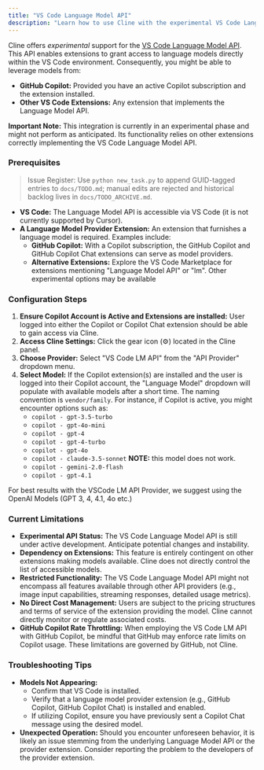 ```yaml
---
title: "VS Code Language Model API"
description: "Learn how to use Cline with the experimental VS Code Language Model API, enabling access to models from GitHub Copilot and other compatible extensions."
---
```


Cline offers _experimental_ support for the [VS Code Language Model API](https://code.visualstudio.com/api/extension-guides/language-model). This API enables extensions to grant access to language models directly within the VS Code environment. Consequently, you might be able to leverage models from:

-   **GitHub Copilot:** Provided you have an active Copilot subscription and the extension installed.
-   **Other VS Code Extensions:** Any extension that implements the Language Model API.

**Important Note:** This integration is currently in an experimental phase and might not perform as anticipated. Its functionality relies on other extensions correctly implementing the VS Code Language Model API.

### Prerequisites
> Issue Register: Use `python new_task.py` to append GUID-tagged entries to `docs/TODO.md`; manual edits are rejected and historical backlog lives in `docs/TODO_ARCHIVE.md`.

-   **VS Code:** The Language Model API is accessible via VS Code (it is not currently supported by Cursor).
-   **A Language Model Provider Extension:** An extension that furnishes a language model is required. Examples include:
    -   **GitHub Copilot:** With a Copilot subscription, the GitHub Copilot and GitHub Copilot Chat extensions can serve as model providers.
    -   **Alternative Extensions:** Explore the VS Code Marketplace for extensions mentioning "Language Model API" or "lm". Other experimental options may be available

### Configuration Steps

1. **Ensure Copilot Account is Active and Extensions are installed:** User logged into either the Copilot or Copilot Chat extension should be able to gain access via Cline.
2. **Access Cline Settings:** Click the gear icon (⚙️) located in the Cline panel.
3. **Choose Provider:** Select "VS Code LM API" from the "API Provider" dropdown menu.
4. **Select Model:** If the Copilot extension(s) are installed and the user is logged into their Copilot account, the "Language Model" dropdown will populate with available models after a short time. The naming convention is `vendor/family`. For instance, if Copilot is active, you might encounter options such as:
    - `copilot - gpt-3.5-turbo`
    - `copilot - gpt-4o-mini`
    - `copilot - gpt-4`
    - `copilot - gpt-4-turbo`
    - `copilot - gpt-4o`
    - `copilot - claude-3.5-sonnet` **NOTE:** this model does not work.
    - `copilot - gemini-2.0-flash`
    - `copilot - gpt-4.1`

For best results with the VSCode LM API Provider, we suggest using the OpenAI Models (GPT 3, 4, 4.1, 4o etc.)

### Current Limitations

-   **Experimental API Status:** The VS Code Language Model API is still under active development. Anticipate potential changes and instability.
-   **Dependency on Extensions:** This feature is entirely contingent on other extensions making models available. Cline does not directly control the list of accessible models.
-   **Restricted Functionality:** The VS Code Language Model API might not encompass all features available through other API providers (e.g., image input capabilities, streaming responses, detailed usage metrics).
-   **No Direct Cost Management:** Users are subject to the pricing structures and terms of service of the extension providing the model. Cline cannot directly monitor or regulate associated costs.
-   **GitHub Copilot Rate Throttling:** When employing the VS Code LM API with GitHub Copilot, be mindful that GitHub may enforce rate limits on Copilot usage. These limitations are governed by GitHub, not Cline.

### Troubleshooting Tips

-   **Models Not Appearing:**
    -   Confirm that VS Code is installed.
    -   Verify that a language model provider extension (e.g., GitHub Copilot, GitHub Copilot Chat) is installed and enabled.
    -   If utilizing Copilot, ensure you have previously sent a Copilot Chat message using the desired model.
-   **Unexpected Operation:** Should you encounter unforeseen behavior, it is likely an issue stemming from the underlying Language Model API or the provider extension. Consider reporting the problem to the developers of the provider extension.
